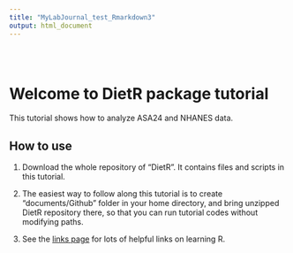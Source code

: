 ```yaml
---
title: "MyLabJournal_test_Rmarkdown3"
output: html_document
---
```


<style type="text/css">
.title {
  display: none;
}

#getting-started img {
  margin-right: 10px;
}

</style>

<div class="row" style="padding-top: 30px;">
<div class="col-sm-6">

# **Welcome to DietR package tutorial**

This tutorial shows how to analyze ASA24 and NHANES data.

## How to use

1. Download the whole repository of "DietR". It contains files and scripts in this tutorial.

2. The easiest way to follow along this tutorial is to create "documents/Github" folder in your home directory, and bring unzipped DietR repository there, so that you can run tutorial codes without modifying paths.

3. See the [links page](https://crumplab.github.io/LabJournalWebsite/Links.html) for lots of helpful links on learning R.

